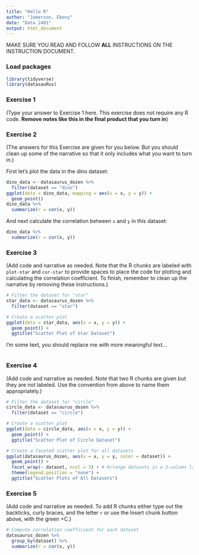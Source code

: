 ```yaml
---
title: "Hello R"
author: "Jamerson, Ebony"
date: "Data 2401"
output: html_document
---
```


MAKE SURE YOU READ AND FOLLOW **ALL** INSTRUCTIONS ON THE INSTRUCTION DOCUMENT. 

### Load packages

```r
library(tidyverse) 
library(datasauRus)
```


### Exercise 1

(Type your answer to Exercise 1 here. This exercise does not require any R code. **Remove notes like this in the final product that you turn in**)

### Exercise 2

(The answers for this Exercise are given for you below. But you should clean up some of the narrative so that it only includes what you want to turn in.)

First let's plot the data in the dino dataset:

```r
dino_data <- datasaurus_dozen %>%
  filter(dataset == "dino")
ggplot(data = dino_data, mapping = aes(x = x, y = y)) +
  geom_point()
dino_data %>%
  summarize(r = cor(x, y))
```

And next calculate the correlation between `x` and `y` in this dataset:

```r
dino_data %>%
  summarize(r = cor(x, y))
```

### Exercise 3

(Add code and narrative as needed. Note that the R chunks are labeled with `plot-star` and `cor-star` to provide spaces to place the code for plotting and calculating the correlation coefficient. To finish, remember to clean up the narrative by removing these instructions.)



```r
# Filter the dataset for "star"
star_data <- datasaurus_dozen %>%
  filter(dataset == "star")

# Create a scatter plot
ggplot(data = star_data, aes(x = x, y = y)) +
  geom_point() +
  ggtitle("Scatter Plot of Star Dataset")


```

I'm some text, you should replace me with more meaningful text...
 
```r


```

### Exercise 4

(Add code and narrative as needed. Note that two R chunks are given but they are not labeled. Use the convention from above to name them appropriately.)

```r
# Filter the dataset for "circle"
circle_data <- datasaurus_dozen %>%
  filter(dataset == "circle")

# Create a scatter plot
ggplot(data = circle_data, aes(x = x, y = y)) +
  geom_point() +
  ggtitle("Scatter Plot of Circle Dataset")


```

```r
# Create a faceted scatter plot for all datasets
ggplot(datasaurus_dozen, aes(x = x, y = y, color = dataset)) +
  geom_point() +
  facet_wrap(~ dataset, ncol = 3) + # Arrange datasets in a 3-column layout
  theme(legend.position = "none") +
  ggtitle("Scatter Plots of All Datasets")


```

### Exercise 5

(Add code and narrative as needed. To add R chunks either type out the backticks, curly braces, and the letter `r` or use the Insert chunk button above, with the green +C.)

```r
# Compute correlation coefficient for each dataset
datasaurus_dozen %>%
  group_by(dataset) %>%
  summarize(r = cor(x, y))

```

